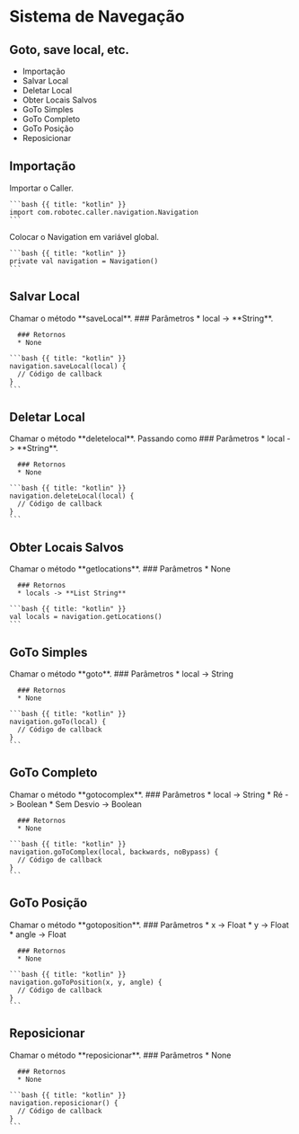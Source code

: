 # Sistema de Navegação 
Goto, save local, etc.
---

* Importação
* Salvar Local
* Deletar Local
* Obter Locais Salvos
* GoTo Simples
* GoTo Completo
* GoTo Posição
* Reposicionar

## Importação

<Row>
  <Col>
    Importar o Caller.
  </Col>
  <Col>

    ```bash {{ title: "kotlin" }}
    import com.robotec.caller.navigation.Navigation 
    ```
  </Col>
  <Col>
    Colocar o Navigation em variável global.
  </Col>
  <Col>

    ```bash {{ title: "kotlin" }}
    private val navigation = Navigation()
    ```
  </Col>
</Row>

## Salvar Local

<Row>
  <Col>
      Chamar o método **saveLocal**.
      ### Parâmetros
      * local ->  **String**.

      ### Retornos
      * None
  </Col>
  <Col>

    ```bash {{ title: "kotlin" }}
    navigation.saveLocal(local) {
      // Código de callback
    }
    ```
  </Col>
</Row>

## Deletar Local

<Row>
  <Col>
      Chamar o método **deletelocal**. Passando como 
      ### Parâmetros
      * local ->  **String**.

      ### Retornos
      * None
  </Col>
  <Col>

    ```bash {{ title: "kotlin" }}
    navigation.deleteLocal(local) {
      // Código de callback
    }
    ```
  </Col>
</Row>

## Obter Locais Salvos

<Row>
  <Col>
      Chamar o método **getlocations**.
      ### Parâmetros
      * None

      ### Retornos
      * locals -> **List String**
  </Col>
  <Col>

    ```bash {{ title: "kotlin" }}
    val locals = navigation.getLocations()
    ```
  </Col>
</Row>

## GoTo Simples

<Row>
  <Col>
      Chamar o método **goto**.
      ### Parâmetros
      * local -> String

      ### Retornos
      * None
  </Col>
  <Col>

    ```bash {{ title: "kotlin" }}
    navigation.goTo(local) {
      // Código de callback
    }
    ```
  </Col>
</Row>

## GoTo Completo

<Row>
  <Col>
      Chamar o método **gotocomplex**.
      ### Parâmetros
      * local -> String
      * Ré -> Boolean
      * Sem Desvio -> Boolean

      ### Retornos
      * None
  </Col>
  <Col>

    ```bash {{ title: "kotlin" }}
    navigation.goToComplex(local, backwards, noBypass) {
      // Código de callback
    }
    ```
  </Col>
</Row>

## GoTo Posição

<Row>
  <Col>
      Chamar o método **gotoposition**.
      ### Parâmetros
      * x -> Float
      * y -> Float
      * angle -> Float

      ### Retornos
      * None
  </Col>
  <Col>

    ```bash {{ title: "kotlin" }}
    navigation.goToPosition(x, y, angle) {
      // Código de callback
    }
    ```
  </Col>
</Row>


## Reposicionar

<Row>
  <Col>
      Chamar o método **reposicionar**.
      ### Parâmetros
      * None

      ### Retornos
      * None
  </Col>
  <Col>

    ```bash {{ title: "kotlin" }}
    navigation.reposicionar() {
      // Código de callback
    }
    ``` 
  </Col>
</Row>